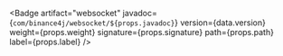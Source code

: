 
<Badge
    artifact="websocket"
    javadoc={`com/binance4j/websocket/${props.javadoc}`}
    version={data.version}
    weight={props.weight}
    signature={props.signature}
    path={props.path}
    label={props.label}
/>